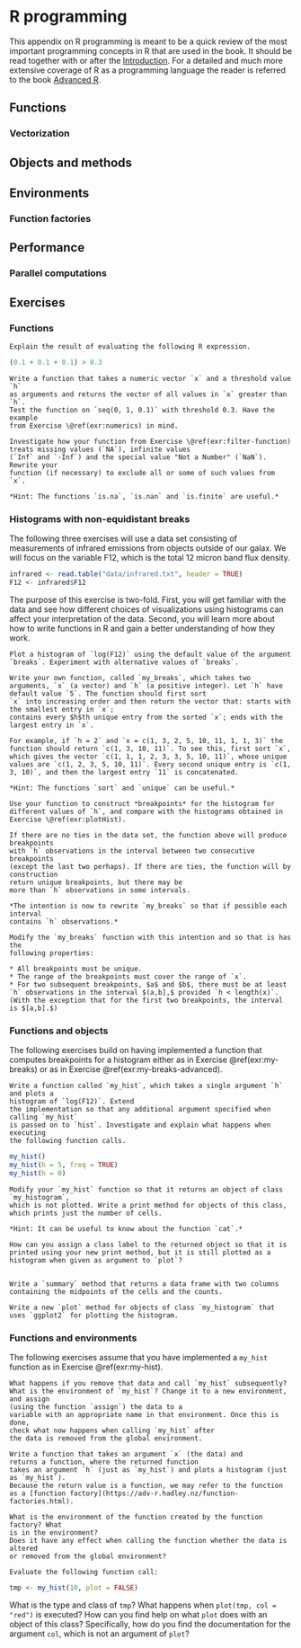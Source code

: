 # R programming {#app:R}

This appendix on R programming is meant to be a quick review of the most important
programming concepts in R that are used in the book. It should be read together 
with or after the [Introduction](#intro). For a detailed and much more
extensive coverage of R as a programming language the reader is referred to 
the book [Advanced R](https://adv-r.hadley.nz/).

## Functions

### Vectorization

## Objects and methods

## Environments

### Function factories

## Performance

### Parallel computations


## Exercises {#app:ex}

### Functions {-}

```exercise
Explain the result of evaluating the following R expression. 
```

```r
(0.1 + 0.1 + 0.1) > 0.3

```


```exercise
Write a function that takes a numeric vector `x` and a threshold value `h` 
as arguments and returns the vector of all values in `x` greater than `h`.
Test the function on `seq(0, 1, 0.1)` with threshold 0.3. Have the example 
from Exercise \@ref(exr:numerics) in mind.

```
  
  
```exercise
Investigate how your function from Exercise \@ref(exr:filter-function) 
treats missing values (`NA`), infinite values
(`Inf` and `-Inf`) and the special value "Not a Number" (`NaN`). Rewrite your
function (if necessary) to exclude all or some of such values from `x`.

*Hint: The functions `is.na`, `is.nan` and `is.finite` are useful.* 

```


### Histograms with non-equidistant breaks {-}

The following three exercises will use a data set consisting of measurements 
of infrared emissions from objects outside of our galax. We will focus on the variable 
F12, which is the total 12 micron band flux density.


```r
infrared <- read.table("data/infrared.txt", header = TRUE)
F12 <- infrared$F12
```


The purpose of this exercise is two-fold. First, you will get familiar with the 
data and see how different choices of visualizations using histograms can affect 
your interpretation of the data. Second, you will learn more about how to write 
functions in R and gain a better understanding of how they work.


```exercise
Plot a histogram of `log(F12)` using the default value of the argument `breaks`. Experiment with alternative values of `breaks`. 

```


```exercise
Write your own function, called `my_breaks`, which takes two arguments, `x` (a vector) and `h` (a positive integer). Let `h` have default value `5`. The function should first sort
`x` into increasing order and then return the vector that: starts with the smallest entry in `x`;
contains every $h$th unique entry from the sorted `x`; ends with the largest entry in `x`.  

For example, if `h = 2` and `x = c(1, 3, 2, 5, 10, 11, 1, 1, 3)` the function should return `c(1, 3, 10, 11)`. To see this, first sort `x`, which gives the vector `c(1, 1, 1, 2, 3, 3, 5, 10, 11)`, whose unique 
values are `c(1, 2, 3, 5, 10, 11)`. Every second unique entry is `c(1, 3, 10)`, and then the largest entry `11` is concatenated.

*Hint: The functions `sort` and `unique` can be useful.* 
  
Use your function to construct *breakpoints* for the histogram for different values of `h`, and compare with the histograms obtained in Exercise \@ref(exr:plotHist).  

```


```exercise
If there are no ties in the data set, the function above will produce breakpoints 
with `h` observations in the interval between two consecutive breakpoints 
(except the last two perhaps). If there are ties, the function will by construction 
return unique breakpoints, but there may be 
more than `h` observations in some intervals. 

*The intention is now to rewrite `my_breaks` so that if possible each interval 
contains `h` observations.*

Modify the `my_breaks` function with this intention and so that is has the 
following properties:

* All breakpoints must be unique.
* The range of the breakpoints must cover the range of `x`.
* For two subsequent breakpoints, $a$ and $b$, there must be at least `h` observations in the interval $(a,b],$ provided `h < length(x)`. (With the exception that for the first two breakpoints, the interval is $[a,b].$)

```

### Functions and objects {-}

The following exercises build on having implemented a function that 
computes breakpoints for a histogram either as in 
Exercise \@ref(exr:my-breaks) or as in Exercise \@ref(exr:my-breaks-advanced).

```exercise
Write a function called `my_hist`, which takes a single argument `h` and plots a 
histogram of `log(F12)`. Extend 
the implementation so that any additional argument specified when calling `my_hist` 
is passed on to `hist`. Investigate and explain what happens when executing 
the following function calls.
```

```r
my_hist()
my_hist(h = 5, freq = TRUE)
my_hist(h = 0)
```

```exercise
Modify your `my_hist` function so that it returns an object of class `my_histogram`, 
which is not plotted. Write a print method for objects of this class, 
which prints just the number of cells. 

*Hint: It can be useful to know about the function `cat`.*

How can you assign a class label to the returned object so that it is printed using your new print method, but it is still plotted as a histogram when given as argument to `plot`?
  
```

```exercise
Write a `summary` method that returns a data frame with two columns containing the midpoints of the cells and the counts. 
```

```exercise
Write a new `plot` method for objects of class `my_histogram` that uses `ggplot2` for plotting the histogram.
``` 

### Functions and environments {-}

The following exercises assume that you have implemented a `my_hist` function
as in Exercise \@ref(exr:my-hist).

```exercise
What happens if you remove that data and call `my_hist` subsequently? 
What is the environment of `my_hist`? Change it to a new environment, and assign 
(using the function `assign`) the data to a 
variable with an appropriate name in that environment. Once this is done, 
check what now happens when calling `my_hist` after
the data is removed from the global environment. 

```

```exercise
Write a function that takes an argument `x` (the data) and 
returns a function, where the returned function 
takes an argument `h` (just as `my_hist`) and plots a histogram (just as `my_hist`). 
Because the return value is a function, we may refer to the function 
as a [function factory](https://adv-r.hadley.nz/function-factories.html). 

What is the environment of the function created by the function factory? What 
is in the environment? 
Does it have any effect when calling the function whether the data is altered 
or removed from the global environment? 

```

```exercise
Evaluate the following function call:

```

```r
tmp <- my_hist(10, plot = FALSE)
```

What is the type and class of `tmp`? What happens when `plot(tmp, col = "red")` 
is executed? How can you find help on what `plot` does with an 
object of this class? Specifically, how do you find the documentation for the 
argument `col`, which is not an argument of `plot`?